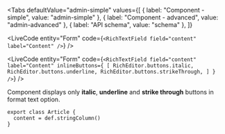 

<Tabs
  defaultValue="admin-simple"
  values={[
    { label: "Component - simple", value: "admin-simple" },
    { label: "Component - advanced", value: "admin-advanced" },
    { label: "API schema", value: "schema" },
  ]}
>
  <TabItem value="admin-simple">

<LiveCode entity="Form" code={`<RichTextField field="content" label="Content" />`} />

  </TabItem>
  <TabItem value="admin-advanced">

<LiveCode
	entity="Form"
	code={`<RichTextField
  field="content"
  label="Content"
  inlineButtons={
    [
      RichEditor.buttons.italic,
      RichEditor.buttons.underline,
      RichEditor.buttons.strikeThrough,
    ]
  }
/>`}
/>

Component displays only **italic**, **underline** and **strike through** buttons in format text option.

  </TabItem>

  <TabItem value="schema">

```tsx
export class Article {
  content = def.stringColumn()
}
```

  </TabItem>
</Tabs>
